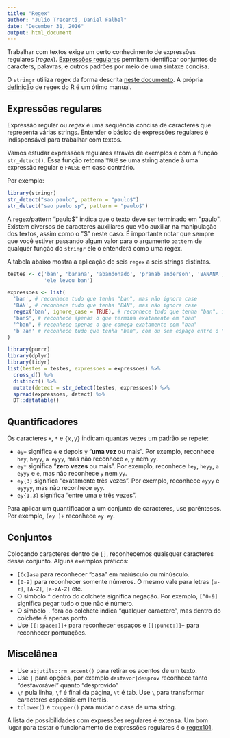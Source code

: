 ```yaml
---
title: "Regex"
author: "Julio Trecenti, Daniel Falbel"
date: "December 31, 2016"
output: html_document
---
```


Trabalhar com textos exige um certo conhecimento de expressões regulares (*regex*).
[Expressões regulares](https://pt.wikipedia.org/wiki/Express%C3%A3o_regular) permitem
identificar conjuntos de caracters, palavras, e outros padrões por meio de uma sintaxe
concisa. 

O `stringr` utiliza regex da forma descrita [neste documento](http://www.gagolewski.com/software/stringi/manual/?manpage=stringi-search-regex). 
A própria [definição](https://stat.ethz.ch/R-manual/R-devel/library/base/html/regex.html) de 
regex do R é um ótimo manual.

## Expressões regulares

Expressão regular ou *regex* é uma sequência concisa de caracteres que representa 
várias strings. Entender o básico de expressões regulares é indispensável para 
trabalhar com textos.

Vamos estudar expressões regulares através de exemplos e com a função `str_detect()`. 
Essa função retorna `TRUE` se uma string atende à uma expressão regular e `FALSE` 
em caso contrário.

Por exemplo:

```r
library(stringr)
str_detect("sao paulo", pattern = "paulo$")
str_detect("sao paulo sp", pattern = "paulo$")
```

A regex/pattern "paulo$" indica que o texto deve ser terminado em "paulo". Existem 
diversos de caracteres auxiliares que vão auxiliar na manipulação dos textos, assim como
o "$" neste caso. É importante notar que sempre que você estiver passando algum
valor para o argumento `pattern` de qualquer função do `stringr` ele o entenderá
como uma regex. 

A tabela abaixo mostra a aplicação de seis `regex` a seis strings distintas.

```r
testes <- c('ban', 'banana', 'abandonado', 'pranab anderson', 'BANANA', 
            'ele levou ban')

expressoes <- list(
  'ban', # reconhece tudo que tenha "ban", mas não ignora case
  'BAN', # reconhece tudo que tenha "BAN", mas não ignora case
  regex('ban', ignore_case = TRUE), # reconhece tudo que tenha "ban", ignorando case
  'ban$', # reconhece apenas o que termina exatamente em "ban"
  '^ban', # reconhece apenas o que começa exatamente com "ban"
  'b ?an' # reconhece tudo que tenha "ban", com ou sem espaço entre o "b" e o "a"
)
```

```r
library(purrr)
library(dplyr)
library(tidyr)
list(testes = testes, expressoes = expressoes) %>%
  cross_d() %>%
  distinct() %>%
  mutate(detect = str_detect(testes, expressoes)) %>%
  spread(expressoes, detect) %>%
  DT::datatable()
```

## Quantificadores

Os caracteres `+`, `*` e `{x,y}` indicam quantas vezes um padrão se repete:

- `ey+` significa `e` e depois `y` "**uma vez** ou mais". Por exemplo, reconhece `hey`, `heyy`, `a eyyy`, mas não reconhece `e`, `y` nem `yy`.
- `ey*` significa "**zero vezes** ou mais". Por exemplo, reconhece `hey`, `heyy`, `a eyyy` e `e`, mas não reconhece `y` nem `yy`.
- `ey{3}` significa "exatamente três vezes". Por exemplo, reconhece `eyyy` e `eyyyy`, mas não reconhece `eyy`.
- `ey{1,3}` significa "entre uma e três vezes".

Para aplicar um quantificador a um conjunto de caracteres, use parênteses. Por exemplo, `(ey )+` reconhece `ey ey `.

## Conjuntos

Colocando caracteres dentro de `[]`, reconhecemos quaisquer caracteres desse conjunto. Alguns exemplos práticos:

- `[Cc]asa` para reconhecer "casa" em maiúsculo ou minúsculo.
- `[0-9]` para reconhecer somente números. O mesmo vale para letras `[a-z]`, `[A-Z]`, `[a-zA-Z]` etc.
- O símbolo `^` dentro do colchete significa negação. Por exemplo, `[^0-9]` significa pegar tudo o que não é número.
- O símbolo `.` fora do colchete indica "qualquer caractere", mas dentro do colchete é apenas ponto.
- Use `[[:space:]]+` para reconhecer espaços e `[[:punct:]]+` para reconhecer pontuações.

## Miscelânea

- Use `abjutils::rm_accent()` para retirar os acentos de um texto.
- Use `|` para opções, por exemplo `desfavor|desprov` reconhece tanto "desfavorável" quanto "desprovido"
- `\n` pula linha, `\f` é final da página, `\t` é tab. Use `\` para transformar caracteres especiais em literais.
- `tolower()` e `toupper()` para mudar o case de uma string. 

A lista de possibilidades com expressões regulares é extensa. 
Um bom lugar para testar o funcionamento de expressões regulares é o [regex101](https://regex101.com/).
